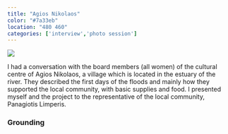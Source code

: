 ```yaml
---
title: "Agios Nikolaos"
color: "#7a33eb"
location: "480 460"
categories: ['interview','photo session']
---
```


![](ag-nikolaos/cover.jpg)

<Gallery folder="ag-nikolaos/textures" />
 
<Gallery folder="ag-nikolaos/politismos" grid={2} />

I had a conversation with the board members (all women) of the cultural centre of Agios Nikolaos, a village which is located in the estuary of the river. They described the first days of the floods and mainly how they supported the local community, with basic supplies and food. I presented myself and the project to the representative of the local community, Panagiotis Limperis.

<div className="grid md:grid-cols-2 gap-6 -mt-20">
  <VideoPlayer  width={700} height={1244}  loop={true} src="Nexus/cbavkrjcp50awtc5zuss"/>
 <div  data-scroll data-scroll-speed="-3" className="pt-96 lg:pr-36 hidden xl:block">
   <h3 className="!mb-2">Grounding</h3>
  </div>
</div>